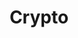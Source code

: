 ---
title: "Crypto"
description: "A utility module providing essential cryptographic and encoding functions, including Base64/Hex conversion, various SHA/Blake2 hashing algorithms, and secure key/nonce generation."
keywords: ["crypto", "cryptography", "base64", "hex", "sha256", "sha512", "blake2b", "hash", "encode", "decode", "key", "nonce", "generate"]
icon: "hash"
---